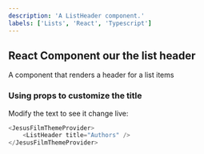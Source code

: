 ```yaml
---
description: 'A ListHeader component.'
labels: ['Lists', 'React', 'Typescript']
---
```



## React Component our the list header

A component that renders a header for a list items

### Using props to customize the title

Modify the text to see it change live:
```js live
<JesusFilmThemeProvider>
    <ListHeader title="Authors" />
</JesusFilmThemeProvider>
```
